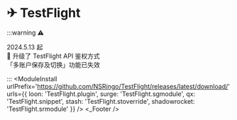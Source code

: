 
# ✈ TestFlight
:::warning ⚠️

2024.5.13 起  
 升级了 TestFlight API 鉴权方式  
「多账户保存及切换」功能已失效  

:::
<ModuleInstall
  urlPrefix='https://github.com/NSRingo/TestFlight/releases/latest/download/'
  urls={{
    loon: 'TestFlight.plugin',
    surge: 'TestFlight.sgmodule',
    qx: 'TestFlight.snippet',
    stash: 'TestFlight.stoverride',
    shadowrocket: 'TestFlight.srmodule'
  }}
/>
<TestFlight />
<_Footer />

